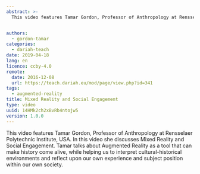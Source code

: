 ```yaml
---
abstract: >-
  This video features Tamar Gordon, Professor of Anthropology at Rensselaer Polytechnic Institute, USA. In this video she discusses Mixed Reality and Social Engagement. Tamar talks about Augmented Reality as a tool that can make history come alive, while helping us to interpret cultural-historical environments and reflect upon our own experience and subject position within our own society.


authors:
  - gordon-tamar
categories:
  - dariah-teach
date: 2019-04-18
lang: en
licence: ccby-4.0
remote:
  date: 2016-12-08
  url: https://teach.dariah.eu/mod/page/view.php?id=341
tags:
  - augmented-reality
title: Mixed Reality and Social Engagement
type: video
uuid: 14HMk2ch2xBvRb4ntojw5
version: 1.0.0
---
```


This video features Tamar Gordon, Professor of Anthropology at Rensselaer Polytechnic Institute, USA. In this video she discusses Mixed Reality and Social Engagement. Tamar talks about Augmented Reality as a tool that can make history come alive, while helping us to interpret cultural-historical environments and reflect upon our own experience and subject position within our own society.

<VideoCard
  title="Mixed Reality and Social Engagement"
  id="ioUh30dOkj0"
  image="/assets/images/cms/resources/mixed-reality-and-social-engagement/tamar-gordon.jpg"
/>
